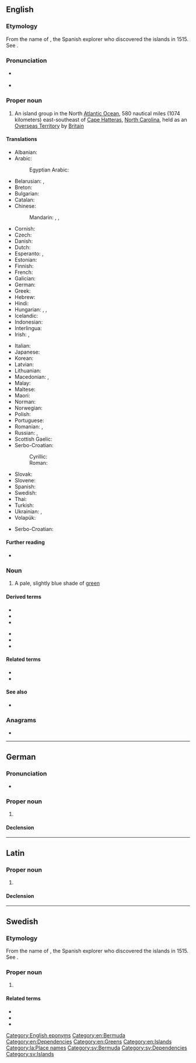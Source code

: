 {{also|bermuda}}
==English==

===Etymology===
From the name of {{w|Juan de Bermudez}}, the Spanish explorer who discovered the islands in 1515.  See {{m|es|Bermúdez}}.

===Pronunciation===
* {{a|GA}} {{IPA|en|/bɚˈmjuːdə/}}
* {{a|RP}} {{IPA|en|/bəˈmjuːdə/}}

===Proper noun===
{{en-proper noun}}

# An island group in the North [[Atlantic Ocean]], 580 nautical miles (1074 kilometers) east-southeast of [[Cape Hatteras]], [[North Carolina]], held as an [[Overseas Territory]] by [[Britain]]

====Translations====
{{trans-top|island group}}
* Albanian: {{t|sq|Bermuda}}
* Arabic: {{t|ar|جُزُر بَرْمُودَا|f-p}}
*: Egyptian Arabic: {{t|arz|برمودا|f|tr=bermūdā}}
* Belarusian: {{t|be|Бэрму́ды|f-p}}, {{t|be|Бэрму́дзкія вы́спы|f-p}}
* Breton: {{t|br|Bermuda}}
* Bulgarian: {{t|bg|Берму́да|f}}
* Catalan: {{t+|ca|Bermudes}}
* Chinese:
*: Mandarin: {{t+|cmn|百慕大|tr=Bǎimùdà|sc=Hani}}, {{t+|cmn|百慕大群島|sc=Hani}}, {{t+|cmn|百慕大群岛|tr=Bǎimùdà qúndǎo|sc=Hani}}
* Cornish: {{t|kw|Bermuda}}
* Czech: {{t+|cs|Bermudy|p}}
* Danish: {{t|da|Bermuda}}
* Dutch: {{t+|nl|Bermuda}}
* Esperanto: {{t|eo|Bermudo}}, {{t|eo|Bermudoj}}
* Estonian: {{t+|et|Bermuda}}
* Finnish: {{t+|fi|Bermuda}}
* French: {{t+|fr|Bermudes|f-p}}
* Galician: {{t+|gl|Bermuda}}
* German: {{t+|de|Bermuda|n}}
* Greek: {{t|el|Βερμούδες|f-p}}
* Hebrew: {{t|he|ברמודה|tr=Bermuda}}
* Hindi: {{t|hi|बेर्म्युडा}}
* Hungarian: {{t+|hu|Bermuda}}, {{t|hu|Bermudák|p}}, {{t|hu|Bermuda-szigetek|p}}
* Icelandic: {{t|is|Bermúda}}
* Indonesian: {{t+|id|Bermuda}}
* Interlingua: {{t|ia|Bermuda}}
* Irish: {{t|ga|Beirmiúda}}, {{t|ga|Beirmiúdaí|p|alt=na Beirmiúdaí}}
{{trans-mid}}
* Italian: {{t|it|Bermude|f-p}}
* Japanese: {{t|ja|バーミューダ|tr=Bāmyūda|sc=Jpan}}
* Korean: {{t|ko|^버뮤다}}
* Latvian: {{t|lv|Bermudu salas}}
* Lithuanian: {{t+|lt|Bermudai}}
* Macedonian: {{t|mk|Берму́ди|f-p}}, {{t|mk|Берму́да|f}}
* Malay: {{t|ms|Bermuda}}
* Maltese: {{t|mt|Bermuda}}
* Maori: {{t|mi|Pāmura}}
* Norman: {{t|nrf|Bermude|f}}
* Norwegian: {{t|no|Bermuda}}
* Polish: {{t+|pl|Bermudy|p}}
* Portuguese: {{t+|pt|Bermudas|p}}
* Romanian: {{t+|ro|Bermuda}}, {{t|ro|Bermude|f}}
* Russian: {{t+|ru|Берму́ды|m-p}}, {{t|ru|Берму́дские острова́|m-p}}
* Scottish Gaelic: {{t|gd|Bermuda}}
* Serbo-Croatian:
*: Cyrillic: {{t|sh|Бермуди|p|sc=Cyrl}}
*: Roman: {{t|sh|Bermudi|p}}
* Slovak: {{t|sk|Bermudy|p}}
* Slovene: {{t|sl|Bermuda|f}}
* Spanish: {{t+|es|Bermudas|f-p}}
* Swedish: {{t+|sv|Bermuda}}
* Thai: {{t|th|เบอร์มิวดา}}
* Turkish: {{t+|tr|Bermuda}}
* Ukrainian: {{t|uk|Берму́ди|m-p}}, {{t+|uk|Берму́дські острови́|m-p}}
* Volapük: {{t+|vo|Bärmuduäns}}
{{trans-bottom}}

{{checktrans-top}}
* Serbo-Croatian: {{t+check|sh|Bermuda|f}}
{{trans-mid}}
{{trans-bottom}}

====Further reading====
* {{pedialite}}

===Noun===
{{en-noun|-}}

# A pale, slightly blue shade of [[green]]
#: {{color panel|7DD8C6}}

====Derived terms====
{{der-top}}
* {{l|en|Bermuda cedar}}
* {{l|en|Bermuda green}}
* {{l|en|Bermuda onion}}
{{der-mid}}
* {{l|en|Bermuda rig}}
* {{l|en|Bermuda shorts}}
* {{l|en|Bermuda Triangle}}
{{der-bottom}}

====Related terms====
* {{l|en|Bermudan}}
* {{l|en|Bermudian}}

====See also====
* {{l|en|Appendix:Countries of the world}}

===Anagrams===
* {{anagrams|en|a=abdemru|rumbaed}}

[[Category:English eponyms]]
[[Category:en:Bermuda]]
[[Category:en:Dependencies]]
[[Category:en:Greens]]
[[Category:en:Islands]]

----

==German==

===Pronunciation===
* {{audio|de|De-Bermuda.ogg|Audio}}

===Proper noun===
{{de-proper noun|n}}

# {{l|de|Bermuda}}

====Declension====
{{de-decl-noun-n|s|n=sg}}

----

==Latin==
{{wikipedia|lang=la}}

===Proper noun===
{{la-proper noun|Bermūda<1.loc>}}

# {{lb|la|New Latin}} {{l|en|Bermuda}}

====Declension====
{{la-ndecl|Bermūda<1.loc>}}

[[Category:la:Place names]]
{{C|la|Islands|Dependencies|United Kingdom}}
----

==Swedish==
{{wikipedia|lang=sv}}

===Etymology===
From the name of {{w|Juan de Bermudez}}, the Spanish explorer who discovered the islands in 1515.  See {{m|es|Bermúdez}}.

===Proper noun===
{{sv-proper noun|n}}

# {{senseid|sv|Q23635}}{{place|sv|autonomous territory|c/United Kingdom|in|c/North America|t1=Bermuda}}

====Related terms====
*{{l|sv|bermudisk|pos=adjective|t=Bermudian}}
*{{l|sv|bermudier|g=c|t=Bermudian male}}
*{{l|sv|bermudiska|g=c|t=Bermudian female}}

[[Category:sv:Bermuda]]
[[Category:sv:Dependencies]]
[[Category:sv:Islands]]